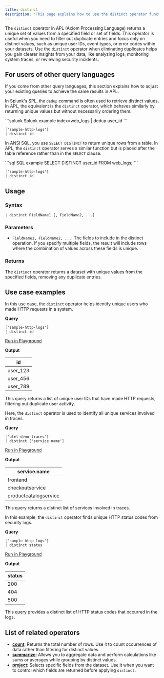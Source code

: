 ```yaml
---
title: distinct
description: 'This page explains how to use the distinct operator function in APL.'
---
```


The `distinct` operator in APL (Axiom Processing Language) returns a unique set of values from a specified field or set of fields. This operator is useful when you need to filter out duplicate entries and focus only on distinct values, such as unique user IDs, event types, or error codes within your datasets. Use the `distinct` operator when eliminating duplicates helps you gain clearer insights from your data, like analyzing logs, monitoring system traces, or reviewing security incidents.

## For users of other query languages

If you come from other query languages, this section explains how to adjust your existing queries to achieve the same results in APL.

<AccordionGroup>
<Accordion title="Splunk SPL users">

In Splunk's SPL, the `dedup` command is often used to retrieve distinct values. In APL, the equivalent is the `distinct` operator, which behaves similarly by returning unique values but without necessarily ordering them.

<CodeGroup>
```splunk Splunk example
index=web_logs
| dedup user_id
```

```kusto APL equivalent
['sample-http-logs'] 
| distinct id
```
</CodeGroup>

</Accordion>
<Accordion title="ANSI SQL users">

In ANSI SQL, you use `SELECT DISTINCT` to return unique rows from a table. In APL, the `distinct` operator serves a similar function but is placed after the table reference rather than in the `SELECT` clause.

<CodeGroup>
```sql SQL example
SELECT DISTINCT user_id FROM web_logs;
```

```kusto APL equivalent
['sample-http-logs'] 
| distinct id
```
</CodeGroup>

</Accordion>
</AccordionGroup>

## Usage

### Syntax

```kusto
| distinct FieldName1 [, FieldName2, ...]
```

### Parameters

- `FieldName1, FieldName2, ...`: The fields to include in the distinct operation. If you specify multiple fields, the result will include rows where the combination of values across these fields is unique.

### Returns

The `distinct` operator returns a dataset with unique values from the specified fields, removing any duplicate entries.

## Use case examples

<Tabs>
<Tab title="Log analysis">

In this use case, the `distinct` operator helps identify unique users who made HTTP requests in a system.

**Query**

```kusto
['sample-http-logs']
| distinct id
```

[Run in Playground](https://play.axiom.co/axiom-play-qf1k/explorer?initForm=%7B%22apl%22%3A%22%5B'sample-http-logs'%5D%20%7C%20distinct%20id%22%7D)

**Output**

| id         |
|------------|
| user_123   |
| user_456   |
| user_789   |

This query returns a list of unique user IDs that have made HTTP requests, filtering out duplicate user activity.

</Tab>
<Tab title="OpenTelemetry traces">

Here, the `distinct` operator is used to identify all unique services involved in traces.

**Query**

```kusto
['otel-demo-traces']
| distinct ['service.name']
```

[Run in Playground](https://play.axiom.co/axiom-play-qf1k/explorer?initForm=%7B%22apl%22%3A%22%5B'otel-demo-traces'%5D%20%7C%20distinct%20%5B'service.name'%5D%22%7D)

**Output**

| service.name          |
|-----------------------|
| frontend              |
| checkoutservice       |
| productcatalogservice |

This query returns a distinct list of services involved in traces.

</Tab>
<Tab title="Security logs">

In this example, the `distinct` operator finds unique HTTP status codes from security logs.

**Query**

```kusto
['sample-http-logs']
| distinct status
```

[Run in Playground](https://play.axiom.co/axiom-play-qf1k/explorer?initForm=%7B%22apl%22%3A%22%5B'sample-http-logs'%5D%20%7C%20distinct%20status%22%7D)

**Output**

| status   |
|----------|
| 200      |
| 404      |
| 500      |

This query provides a distinct list of HTTP status codes that occurred in the logs.

</Tab>
</Tabs>

## List of related operators

- [**count**](/apl/tabular-operators/count-operator): Returns the total number of rows. Use it to count occurrences of data rather than filtering for distinct values.
- [**summarize**](/apl/tabular-operators/summarize-operator): Allows you to aggregate data and perform calculations like sums or averages while grouping by distinct values.
- [**project**](/apl/tabular-operators/project-operator): Selects specific fields from the dataset. Use it when you want to control which fields are returned before applying `distinct`.